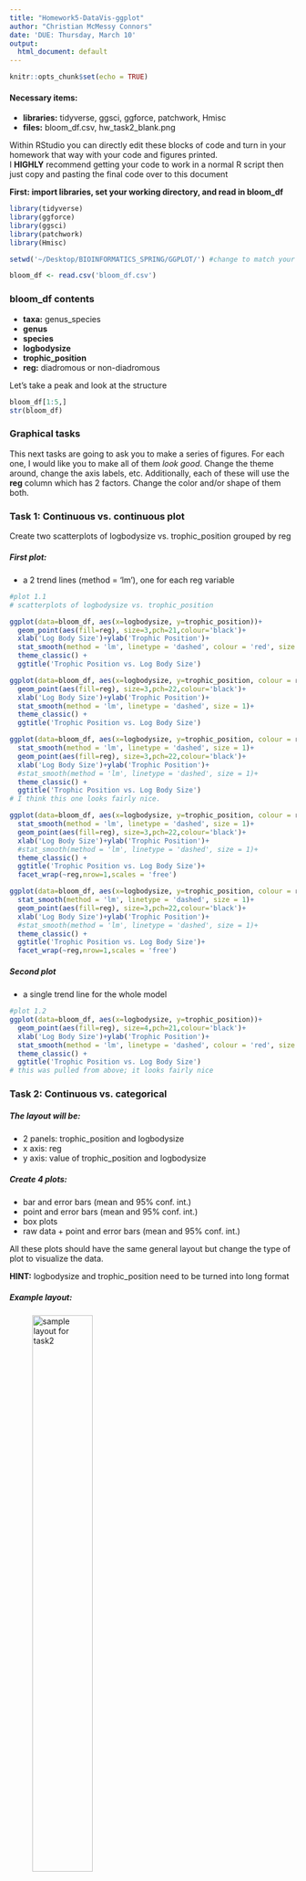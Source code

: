 ```yaml
---
title: "Homework5-DataVis-ggplot"
author: "Christian McMessy Connors"
date: 'DUE: Thursday, March 10'
output:
  html_document: default
---
```


```r
knitr::opts_chunk$set(echo = TRUE)
```

#### Necessary items:
- **libraries:** tidyverse, ggsci, ggforce, patchwork, Hmisc
- **files:** bloom_df.csv, hw_task2_blank.png

Within RStudio you can directly edit these blocks of code and turn in your homework that way with your code and figures printed.   
I **HIGHLY** recommend getting your code to work in a normal R script then just copy and pasting the final code over to this document

**First: import libraries, set your working directory, and read in bloom_df**  
```r
library(tidyverse) 
library(ggforce) 
library(ggsci)
library(patchwork)
library(Hmisc)

setwd('~/Desktop/BIOINFORMATICS_SPRING/GGPLOT/') #change to match your ggplot directory

bloom_df <- read.csv('bloom_df.csv')
```

### bloom_df contents
- **taxa:** genus_species
- **genus** 
- **species** 
- **logbodysize** 
- **trophic_position**
- **reg:** diadromous or non-diadromous

Let's take a peak and look at the structure
```r
bloom_df[1:5,]
str(bloom_df)
```

### Graphical tasks

This next tasks are going to ask you to make a series of figures. For each one, I would like you to make all of them *look good*. Change the theme around, change the axis labels, etc. Additionally, each of these will use the **reg** column which has 2 factors. Change the color and/or shape of them both. 

### Task 1: Continuous vs. continuous plot

Create two scatterplots of logbodysize vs. trophic_position grouped by reg

##### First plot: 
- a 2 trend lines (method = 'lm'), one for each reg variable

```r
#plot 1.1
# scatterplots of logbodysize vs. trophic_position

ggplot(data=bloom_df, aes(x=logbodysize, y=trophic_position))+
  geom_point(aes(fill=reg), size=3,pch=21,colour='black')+
  xlab('Log Body Size')+ylab('Trophic Position')+
  stat_smooth(method = 'lm', linetype = 'dashed', colour = 'red', size = 1)+
  theme_classic() + 
  ggtitle('Trophic Position vs. Log Body Size')

ggplot(data=bloom_df, aes(x=logbodysize, y=trophic_position, colour = reg))+
  geom_point(aes(fill=reg), size=3,pch=22,colour='black')+
  xlab('Log Body Size')+ylab('Trophic Position')+
  stat_smooth(method = 'lm', linetype = 'dashed', size = 1)+
  theme_classic() + 
  ggtitle('Trophic Position vs. Log Body Size')

ggplot(data=bloom_df, aes(x=logbodysize, y=trophic_position, colour = reg))+
  stat_smooth(method = 'lm', linetype = 'dashed', size = 1)+
  geom_point(aes(fill=reg), size=3,pch=22,colour='black')+
  xlab('Log Body Size')+ylab('Trophic Position')+
  #stat_smooth(method = 'lm', linetype = 'dashed', size = 1)+
  theme_classic() + 
  ggtitle('Trophic Position vs. Log Body Size')
# I think this one looks fairly nice.

ggplot(data=bloom_df, aes(x=logbodysize, y=trophic_position, colour = reg))+
  stat_smooth(method = 'lm', linetype = 'dashed', size = 1)+
  geom_point(aes(fill=reg), size=3,pch=22,colour='black')+
  xlab('Log Body Size')+ylab('Trophic Position')+
  #stat_smooth(method = 'lm', linetype = 'dashed', size = 1)+
  theme_classic() + 
  ggtitle('Trophic Position vs. Log Body Size')+
  facet_wrap(~reg,nrow=1,scales = 'free')

ggplot(data=bloom_df, aes(x=logbodysize, y=trophic_position, colour = reg))+
  stat_smooth(method = 'lm', linetype = 'dashed', size = 1)+
  geom_point(aes(fill=reg), size=3,pch=22,colour='black')+
  xlab('Log Body Size')+ylab('Trophic Position')+
  #stat_smooth(method = 'lm', linetype = 'dashed', size = 1)+
  theme_classic() + 
  ggtitle('Trophic Position vs. Log Body Size')+
  facet_wrap(~reg,nrow=1,scales = 'free')

```

##### Second plot 
- a single trend line for the whole model

```r
#plot 1.2
ggplot(data=bloom_df, aes(x=logbodysize, y=trophic_position))+
  geom_point(aes(fill=reg), size=4,pch=21,colour='black')+
  xlab('Log Body Size')+ylab('Trophic Position')+
  stat_smooth(method = 'lm', linetype = 'dashed', colour = 'red', size = 0.5)+
  theme_classic() + 
  ggtitle('Trophic Position vs. Log Body Size')
# this was pulled from above; it looks fairly nice

```

### Task 2: Continuous vs. categorical

##### The layout will be: 
- 2 panels: trophic_position and logbodysize  
- x axis: reg  
- y axis: value of trophic_position and logbodysize  

##### Create 4 plots:  
- bar and error bars (mean and 95% conf. int.)  
- point and error bars (mean and 95% conf. int.)  
- box plots  
- raw data + point and error bars (mean and 95% conf. int.)  

All these plots should have the same general layout but change the type of plot to visualize the data. 

**HINT:** logbodysize and trophic_position need to be turned into long format  

##### Example layout:   
![sample layout for task2](hw_task2_blank.png){width=50%}

```r
#plot 2.1
# I don't feel like converting to long format
long_bloom <- bloom_df %>%
  pivot_longer(cols = c(logbodysize, trophic_position), names_to = "attr", values_to = "value")
# ----- #
ggplot(data=long_bloom,aes(x=reg,y=value,fill=attr)) +
  facet_wrap(~attr,nrow=1,scales = 'free') +
  geom_boxplot()+
  theme_classic()
# ----- #
ggplot(data=long_bloom,aes(x=reg,y=value,fill=attr)) +
  facet_wrap(~attr,nrow=1,scales = 'free') +
  geom_boxplot()+
  geom_sina(pch=21)+
  theme_classic()
# more or less what I'm looking for
```

```r
#plot 2.2
# next up: 4 facet wrapped plots with the following:
# 1. bar & error bars
# 2. point & error bars
# 3. box plots
# 4. raw data
#------------------------------------------------------------------ just playin' ---#
boxes<-ggplot(data=long_bloom,aes(x=reg,y=value, fill=attr)) +
  geom_boxplot()+
  stat_summary(fun.data = mean_cl_boot, geom = "errorbar",color='black')+
  stat_summary(fun = mean, geom = "point", pch=4, size=8, color ='white')+
  facet_wrap(~attr,nrow=1,scales = 'free')+
  geom_sina(pch=21)+
  theme_classic()

scatters<-ggplot(data=bloom_df, aes(x=logbodysize, y=trophic_position, colour = reg))+
  stat_smooth(method = 'lm', linetype = 'dashed', size = 1)+
  geom_point(aes(fill=reg), size=3,pch=22,colour='black')+
  xlab('Log Body Size')+ylab('Trophic Position')+
  theme_classic()+
  facet_wrap(~reg,nrow=2,scales = 'free')

scatters
boxes
boxes + scatters + plot_layout(ncol=2,nrow=2)


#--------------------------------------------------------------------------------------#
##
##
metric_bloom <- bloom_df %>%
  group_by(reg) %>%
  summarise(logbody_mean = mean(logbodysize, na.rm = TRUE), # mean
            logbody_sd = sd(logbodysize, na.rm = TRUE), # standard deviation
            logbody_n = n(), # count
            tpostion_mean = mean(trophic_position, na.rm = TRUE), # mean
            tpostion_sd = sd(trophic_position, na.rm = TRUE),  # standard deviation
            tpostion_n = n()) %>% # count 
  mutate(logbody_se = logbody_sd / sqrt(logbody_n), #logbody standard error
         logbody_lower.ci = logbody_mean - qt(1 - (0.05 / 2), logbody_n - 1) * logbody_se, #logbody lower 95% confidence interval
         logbody_upper.ci = logbody_mean + qt(1 - (0.05 / 2), logbody_n - 1) * logbody_se, #logbody upper 95% confidence interval
         tpostion_se = tpostion_sd / sqrt(tpostion_n), #tpostion standard error
         tpostion_lower.ci = tpostion_mean - qt(1 - (0.05 / 2), tpostion_n - 1) * tpostion_se, #tpostion lower 95% confidence interval
         tpostion_upper.ci = tpostion_mean + qt(1 - (0.05 / 2), tpostion_n - 1) * tpostion_se) #tpostion upper 95% confidence interval

############
metric_bloom
############ # ok great. I dunno why I needed to make the long format ver.

lbsum <- bloom_df %>%
  group_by(reg) %>%
  summarise(mean = mean(logbodysize, na.rm = TRUE),
            sd = sd(logbodysize, na.rm = TRUE),
            n = n()) %>%
  mutate(se = sd / sqrt(n),
         ci = 1.96 * se)
trlvl <- bloom_df %>%
  group_by(reg) %>%
  summarise(mean = mean(trophic_position, na.rm = TRUE),
            sd = sd(trophic_position, na.rm = TRUE),
            n = n()) %>%
  mutate(se = sd / sqrt(n),
         ci = 1.96*se)
lbsum$attr <- 'logbodysize'
trlvl$attr <- 'trophic_position'
bloom_sum <- rbind(lbsum,trlvl)

#------------------------------------------------------------------------------------------------------------------------------------#
# 1. barplot with error bars
ggplot(data=bloom_sum,aes(x=reg,y=mean,fill=attr)) +
  facet_wrap(~attr,nrow=1,scales = 'free') + 
  geom_bar(stat='identity') +
  geom_errorbar(aes(ymin = mean - ci, ymax = mean + ci))+
  theme_classic()
# 2. point with error bars
ggplot(data=long_bloom,aes(x=reg,y=value,colour=reg)) +
  facet_wrap(~attr,nrow=1,scales = 'free') +
  stat_summary(fun.data = mean_cl_boot, geom = "errorbar",color='black') + 
  stat_summary(fun = mean, geom = "point",size=5) 
# 3. Boxplots with means
ggplot(data=long_bloom,aes(x=reg,y=value, fill=attr)) +
  geom_boxplot()+
  stat_summary(fun.data = mean_cl_boot, geom = "errorbar",color='black')+
  stat_summary(fun = mean, geom = "point", pch=4, size=8, color ='white')+
  facet_wrap(~attr,nrow=1,scales = 'free')+
  geom_sina(pch=21, size=2)+
  xlab('diadromy')+
  theme_classic()
# raw data
ggplot(data=long_bloom,aes(x=reg,y=value, fill=reg)) +
  facet_wrap(~attr,nrow=1,scales = 'free')+
  geom_sina(pch=21, size = 4)+
  xlab('Diadromy')+ylab('')+
  theme_classic()
#----------------------------------------------------------#
#----------------------------------------------------------#
# 1. barplot with error bars
bar<-ggplot(data=bloom_sum,aes(x=reg,y=mean,fill=attr)) +
  facet_wrap(~attr,nrow=1,scales = 'free') + 
  geom_bar(stat='identity') +
  geom_errorbar(aes(ymin = mean - ci, ymax = mean + ci))+
  theme_classic()
# 2. point with error bars
point<-ggplot(data=long_bloom,aes(x=reg,y=value,colour=reg)) +
  facet_wrap(~attr,nrow=1,scales = 'free') +
  stat_summary(fun.data = mean_cl_boot, geom = "errorbar",color='black') + 
  stat_summary(fun = mean, geom = "point",size=5) 
# 3. Boxplots with means
boxes<-ggplot(data=long_bloom,aes(x=reg,y=value, fill=attr)) +
  geom_boxplot()+
  stat_summary(fun.data = mean_cl_boot, geom = "errorbar",color='black')+
  stat_summary(fun = mean, geom = "point", pch=4, size=8, color ='white')+
  facet_wrap(~attr,nrow=1,scales = 'free')+
  geom_sina(pch=21, size=2)+
  xlab('diadromy')+
  theme_classic()
# raw data
scatter<-ggplot(data=long_bloom,aes(x=reg,y=value, fill=reg)) +
  facet_wrap(~attr,nrow=1,scales = 'free')+
  geom_sina(pch=21, size = 4)+
  xlab('Diadromy')+ylab('')+
  theme_classic()

bar+point+boxes+scatter + plot_layout(ncol=2,nrow=2)
#how ugly but I wanted to see

```







```r
#plot 2.3
```

```r
#plot 2.4
# oh crap; my apologies. I did them all in one big block.
```

### Task 3: layering your plots

Make any two figures with the bloom_df! Can be something we've done or something completely different. Make one TERRIBLE figure and one GREAT figure.

Put them together using *patchwork* or *ggarrange* 


```r
#plot 3
# Horrible:
bar+point+boxes+scatter + plot_layout(ncol=2,nrow=2)

simplebox<-ggplot(data=long_bloom,aes(x=reg,y=value,fill=attr)) +
  facet_wrap(~attr,nrow=1,scales = 'free') +
  geom_boxplot()+
  geom_sina(pch=21)+
  theme_classic()+
  theme(legend.position = 'None')+
  xlab('Diadromy Type') + ylab('')
simplebox

simplescatter <- ggplot(data=bloom_df, aes(x=logbodysize, y=trophic_position, colour = reg))+
  stat_smooth(method = 'lm', linetype = 'dashed', size = 1)+
  geom_point(aes(fill=reg), size=3,pch=22,colour='black')+
  #xlab('Log Body Size')+ylab('Trophic Position')+
  #stat_smooth(method = 'lm', linetype = 'dashed', size = 1)+
  theme_classic() + 
  #ggtitle('Trophic Position vs. Log Body Size')+
  facet_wrap(~reg,nrow=1,scales = 'free')+
  theme(legend.position = 'None')
simplescatter


simplebox+simplescatter + plot_layout(ncol=1,nrow=2)
# okay, in my head, it looked a little better.
```

### Bonus: make a map (not required)  

In the github for this course, there is an Rmarkdown called *ggmap_ex*. You can use this as a reference to make a map using any data you want. Try using your own data so it is useful.  

```r
#bonus map
```
